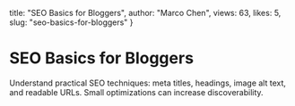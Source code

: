   title: "SEO Basics for Bloggers",
  author: "Marco Chen",
  views: 63,
  likes: 5,
  slug: "seo-basics-for-bloggers"
}

# SEO Basics for Bloggers

Understand practical SEO techniques: meta titles, headings, image alt text, and readable URLs. Small optimizations can increase discoverability.
